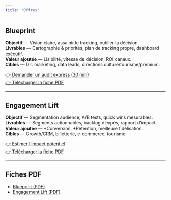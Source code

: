 ```yaml
---
title: "Offres"
---
```


## <a id="blueprint"></a>Blueprint
**Objectif** — Vision claire, assainir le tracking, outiller la décision.  
**Livrables** — Cartographie & priorités, plan de tracking propre, dashboard exécutif.  
**Valeur ajoutée** — Lisibilité, vitesse de décision, ROI canaux.  
**Cibles** — Dir. marketing, data leads, directions culture/tourisme/premium.

[👉 Demander un audit express (30 min)](/contact)  
[👉 Télécharger la fiche PDF](/docs/blueprint.pdf)

---

## <a id="engagement-lift"></a>Engagement Lift
**Objectif** — Segmentation audience, A/B tests, quick wins mesurables.  
**Livrables** — Segments actionnables, backlog d’expés, rapport d’impact.  
**Valeur ajoutée** — +Conversion, +Rétention, meilleure fidélisation.  
**Cibles** — Growth/CRM, billetterie, e-commerce, tourisme.

[👉 Estimer l’impact potentiel](/contact)  
[👉 Télécharger la fiche PDF](/docs/engagement-lift.pdf)

---

## <a id="pdf"></a>Fiches PDF
- [Blueprint (PDF)](/docs/blueprint.pdf)
- [Engagement Lift (PDF)](/docs/engagement-lift.pdf)
